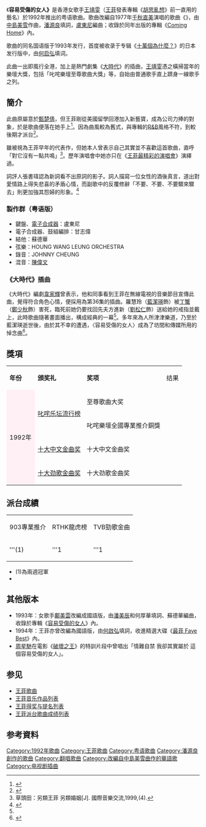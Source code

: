 {{about|[[王菲|王菲]]的經典歌曲|歌手[[鄺美雲|鄺美雲]]以國語改編版為主打曲的同名專輯|容易受傷的女人 (鄺美雲專輯)}}
{{NoteTA
|G1=Music
}}
{{Infobox song
| name          = 容易受傷的女人
| type          = song
| artist        = [[王菲|王菲]]
| album         =《[[Coming_Home|Coming Home]]》
| language      = [[粵語|粵語]]
| released      = {{start date|1992}}
| length        = {{Duration|m=4|s=25}} 
| label         = [[新藝寶唱片|新藝寶唱片]]
| composer      = [[中島美雪|中島美雪]]
| lyricist      = [[潘源良|潘源良]]
| arranger      = [[盧東尼|盧東尼]]
| producer      = [[梁榮駿|梁榮駿]]
|chart_position=* [[903专业推介|903专业推介]]最高排名第一
* [[中文歌曲龙虎榜|中文歌曲龙虎榜]]最高排名第一
* [[劲歌金曲|劲歌金曲]]最高排名第一
*[[十大中文金曲颁奖音乐会|十大中文金曲颁奖音乐会]]1992年十大中文金曲
* [[劲歌金曲颁奖典礼|劲歌金曲颁奖典礼]]1992年十大劲歌金曲
|original_name={{Link-en|Rouge (song)|Rouge (song)|Vulnerable Woman}}
|image=Faye 2011 Hong Kong 02.jpg}}

{{Infobox song
| name          = 容易受傷的女人
| type          = song
| artist        = [[王菲|王菲]]
| album         =《[[十萬個為什麼？|十萬個為什麼？]]》
| language      = [[普通话|普通话]]
| released      = {{start date|1993}}
| length        = {{Duration|m=4|s=25}} 
| label         = [[新藝寶唱片|新藝寶唱片]]
| composer      = [[中島美雪|中島美雪]]
| lyricist      = [[何啟弘|何啟弘]]
| arranger      = [[盧東尼|盧東尼]]
| producer      = [[梁榮駿|梁榮駿]]|original_name=国语版}}

《'''容易受傷的女人》'''是香港女歌手[[王靖雯|王靖雯]]（[[王菲|王菲]]發表專輯《[[胡思亂想|胡思亂想]]》前一直用的藝名）於1992年推出的粤语歌曲。歌曲改編自1977年[[ちあきなおみ|千秋直美]]演唱的歌曲《{{Link-ja|口紅 (歌曲)|ルージュ (曲)|口紅}}》，由[[中島美雪|中島美雪]]作曲，[[潘源良|潘源良]]填詞，[[盧東尼|盧東尼]]編曲；收錄於同年出版的專輯《[[Coming_Home|Coming Home]]》內。

歌曲的同名国语版于1993年发行，首度被收录于专辑《[[十萬個為什麼？|十萬個為什麼？]]》的日本发行版中，由[[何啟弘|何启弘]]填词。

此曲一出即風行全港，加上是熱門劇集《[[大時代_(香港電視劇)|大時代]]》的插曲，[[王靖雯|王靖雯]]憑之橫掃當年的樂壇大獎，包括「叱咤樂壇至尊歌曲大獎」等，自始由普通歌手直上躋身一線歌手之列。

==簡介==
此曲原屬意於[[甄楚倩|甄楚倩]]，但王菲剛從美國留學回港加入新藝寶，成為公司力捧的對象，於是歌曲便落在她手上<ref>{{Cite news|url=https://hk.lifestyle.appledaily.com/nextplus/magazine/article/20190825/2_688702_0/-%E5%AE%B9%E6%98%93%E5%8F%97%E5%82%B7%E7%9A%84%E5%A5%B3%E4%BA%BA-%E6%9C%AC%E4%BD%A2%E5%94%B1-%E7%82%92%E8%82%A1%E8%BC%B8%E8%BA%AB%E5%AE%B6%E8%B3%A3%E6%A8%93%E6%8B%8D%E4%B8%89%E7%B4%9A%E7%89%87-%E7%94%84%E6%A5%9A%E5%80%A9%E7%AF%80%E5%84%89%E6%B9%8A%E5%A4%A718%E6%AD%B2%E4%BB%94|title=【《容易受傷的女人》本佢唱】炒股輸身家賣樓拍三級片 甄楚倩節儉湊大18歲仔|author=|date=2019-08-25|work=蘋果日報|publisher=|accessdate=|language=|format=}}</ref>。因為曲風較為舊式，與專輯的[[R&B|R&B]]風格不符，到較後期才派台<ref name="東">{{Cite news|url=https://hk.on.cc/hk/bkn/cnt/lifestyle/20181120/bkn-20181120080041577-1120_00982_001.html|title=人漸醉了夜更深﻿---相忘江湖估歌仔|author=|date=2018-11-20|work=東方日報|publisher=|accessdate=|language=|format=|archive-date=2021-02-22|archive-url=https://web.archive.org/web/20210222202535/https://hk.on.cc/hk/bkn/cnt/lifestyle/20181120/bkn-20181120080041577-1120_00982_001.html}}</ref>。

雖被視為王菲早年的代表作，但她本人曾表示自己其實並不喜歡這首歌曲，直呼「對它沒有一點共鳴」<ref>草頭田：另類王菲 另類婚姻[J]. 國際音樂交流,1999,(4).</ref>。歷年演唱會中她亦只在《[[王菲最精彩的演唱會|王菲最精彩的演唱會]]》演繹過。

詞評人張書瑋認為新詞看不出原詞的影子。詞人描寫一位女性的酒後真言，道出對愛情路上得失悲喜的矛盾心情，而副歌中的反覆修辭「不要、不要、不要驟來驟去」則更加強其怨婦的形象。<ref>{{Cite book|title=Pan Yuanliang|url=https://www.worldcat.org/oclc/1117274745|location=Xianggang|isbn=978-988-8573-04-2|oclc=1117274745|last=Zhang, Shuwei (Journalist),|last2=張書瑋 (Journalist),}}</ref>
===製作群（粤语版）===
*鍵盤、[[電子合成器|電子合成器]]：盧東尼
*電子合成器、鼓組編排：甘志偉
*結他：蘇德華
*弦樂：HOUNG WANG LEUNG ORCHESTRA
*錄音：JOHNNY CHEUNG
*混音：[[陳偉文|陳偉文]]

===《大時代》插曲===
《大時代》編劇[[韋家輝|韋家輝]]曾表示，他和同事看到王菲在無線電視的音樂節目宣傳此曲，覺得符合角色心情，便採用為第36集的插曲。羅慧玲（[[藍潔瑛|藍潔瑛]]飾）被[[丁蟹|丁蟹]]（[[鄭少秋|鄭少秋]]飾）害死，臨死前她仍要找回先夫方進新（[[劉松仁|劉松仁]]飾）送給她的戒指並戴上，此時歌曲隨著畫面播出，構成經典的一幕<ref name="東"/>。多年來為人所津津樂道，乃至於藍潔瑛逝世後，由於其不幸的遭遇，〈容易受傷的女人〉成為了坊間和傳媒所用的悼念曲<ref>{{Cite web|title=香港人的2003與2018|url=https://www.thinkhk.com/article/2018-11/12/30941.html|accessdate=|author=易銳民|date=2018-11-12|format=|publisher=thinkhk|language=|archive-date=2019-05-30|archive-url=https://web.archive.org/web/20190530221547/https://www.thinkhk.com/article/2018-11/12/30941.html|dead-url=no}}</ref>。

==獎項==

{| class="wikitable" width="100%" style=text-align:center
|-style="background:#FF0DA6; color:white; font-weight:bold" align="center"
|'''年份'''
|'''颁奖礼'''
|'''奖项'''
|结果
|-
| rowspan="4" style="background:#FFF0F5;" |1992年
| rowspan="2" |[[叱咤樂壇流行榜|叱咤乐坛流行榜]]
|至尊歌曲大奖
|{{won}}
|-
|叱咤樂壇全國專業推介銅獎
|{{won}}
|-
|[[十大中文金曲頒獎音樂會|十大中文金曲奖]]
|十大中文金曲奖
|{{won}}
|-
|[[勁歌金曲頒獎典禮|十大劲歌金曲奖]]
|十大劲歌金曲奖
|{{won}}
|}

==派台成績==

{| class="wikitable" width="100%" style=text-align:center
|-style="background:#FF0DA6; color:white; font-weight:bold" align="center"
|903專業推介 || RTHK龍虎榜 || TVB勁歌金曲
|-
| '''(1) || '''1 || '''1
|}

*(1)為兩週冠軍
*
==其他版本==
*1993年：女歌手[[鄺美雲|鄺美雲]]改編成國語版，由[[潘美辰|潘美辰]]和何厚華填詞、蘇德華編曲，收錄於專輯《[[容易受傷的女人_(鄺美雲專輯)|容易受傷的女人]]》內。
*1994年：王菲亦曾改編為國語版，由[[何啟弘|何啟弘]]填詞，收進精選大碟《[[最菲|最菲 Faye Best]]》內。
*[[周星馳|周星馳]]在電影《[[破壞之王|破壞之王]]》的特訓片段中曾唱出「情難自禁 我卻其實屬於 這個容易受傷的女人」。

==参见==
* [[:Category:王菲歌曲|王菲歌曲]]
*[[王菲音樂作品列表|王菲音乐作品列表]]
*[[王菲得獎與提名列表|王菲得奖与提名列表]]
*[[王菲派台歌曲成績列表|王菲派台歌曲成绩列表]]

==参考資料==
{{reflist}}
{{王菲}}
{{叱咤至尊歌曲}}

[[Category:1992年歌曲|Category:1992年歌曲]]
[[Category:王菲歌曲|Category:王菲歌曲]]
[[Category:粤语歌曲|Category:粤语歌曲]]
[[Category:潘源良創作的歌曲|Category:潘源良創作的歌曲]]
[[Category:翻唱歌曲|Category:翻唱歌曲]]
[[Category:改編自中島美雪曲作的華語歌|Category:改編自中島美雪曲作的華語歌]]
[[Category:电视剧插曲|Category:电视剧插曲]]